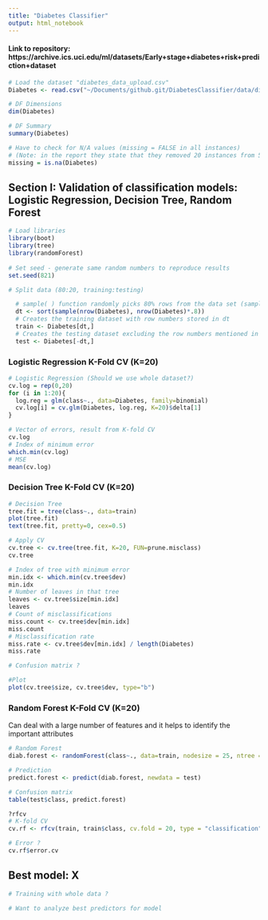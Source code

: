 ```yaml
---
title: "Diabetes Classifier"
output: html_notebook
---
```


#### Link to repository: https://archive.ics.uci.edu/ml/datasets/Early+stage+diabetes+risk+prediction+dataset

```r
# Load the dataset "diabetes_data_upload.csv"
Diabetes <- read.csv("~/Documents/github.git/DiabetesClassifier/data/diabetes_data_upload.csv", stringsAsFactors=TRUE)

# DF Dimensions
dim(Diabetes)

# DF Summary 
summary(Diabetes)

# Have to check for N/A values (missing = FALSE in all instances)
# (Note: in the report they state that they removed 20 instances from 500, we have all 520)
missing = is.na(Diabetes) 
```


## Section I: Validation of classification models: Logistic Regression, Decision Tree, Random Forest
```r
# Load libraries
library(boot)
library(tree)
library(randomForest)
    
# Set seed - generate same random numbers to reproduce results
set.seed(821)  

# Split data (80:20, training:testing)

  # sample( ) function randomly picks 80% rows from the data set (sampling without replacement)
  dt <- sort(sample(nrow(Diabetes), nrow(Diabetes)*.8))
  # Creates the training dataset with row numbers stored in dt
  train <- Diabetes[dt,] 
  # Creates the testing dataset excluding the row numbers mentioned in dt
  test <- Diabetes[-dt,] 
```


### Logistic Regression K-Fold CV (K=20)
```r
# Logistic Regression (Should we use whole dataset?)
cv.log = rep(0,20)
for (i in 1:20){
  log.reg = glm(class~., data=Diabetes, family=binomial)
  cv.log[i] = cv.glm(Diabetes, log.reg, K=20)$delta[1]
}

# Vector of errors, result from K-fold CV
cv.log
# Index of minimum error
which.min(cv.log)
# MSE
mean(cv.log)
```


### Decision Tree K-Fold CV (K=20)
```r
# Decision Tree
tree.fit = tree(class~., data=train)
plot(tree.fit)
text(tree.fit, pretty=0, cex=0.5)

# Apply CV
cv.tree <- cv.tree(tree.fit, K=20, FUN=prune.misclass)
cv.tree

# Index of tree with minimum error
min.idx <- which.min(cv.tree$dev)
min.idx
# Number of leaves in that tree
leaves <- cv.tree$size[min.idx]
leaves
# Count of misclassifications 
miss.count <- cv.tree$dev[min.idx]
miss.count
# Misclassification rate
miss.rate <- cv.tree$dev[min.idx] / length(Diabetes)
miss.rate

# Confusion matrix ?

#Plot
plot(cv.tree$size, cv.tree$dev, type="b")

```

### Random Forest K-Fold CV (K=20)
Can deal with a large number of features and it helps to identify the important attributes
```r
# Random Forest
diab.forest <- randomForest(class~., data=train, nodesize = 25, ntree = 200)

# Prediction
predict.forest <- predict(diab.forest, newdata = test)

# Confusion matrix 
table(test$class, predict.forest)

?rfcv
# K-fold CV
cv.rf <- rfcv(train, train$class, cv.fold = 20, type = "classification", trees = 500, mtrysize = 10)

# Error ?
cv.rf$error.cv
```

## Best model: X
```r

# Training with whole data ?

# Want to analyze best predictors for model

```


